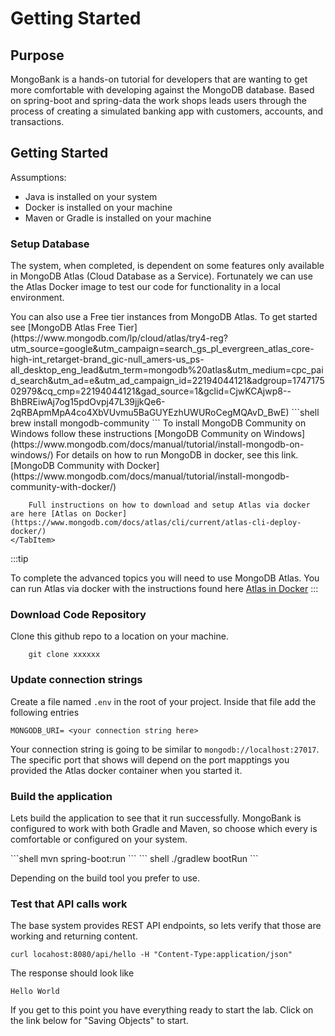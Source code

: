 
# Getting Started

## Purpose
MongoBank is a hands-on tutorial for developers that are wanting to get more comfortable with developing against the MongoDB database. Based on spring-boot and spring-data
the work shops leads users through the process of creating a simulated banking app with customers, accounts, and transactions.

## Getting Started

Assumptions:
* Java is installed on your system
* Docker is installed on your machine
* Maven or Gradle is installed on your machine


### Setup Database

The system, when completed, is dependent on some features only available in MongoDB Atlas (Cloud Database as a Service). Fortunately we can use the Atlas Docker image to
test our code for functionality in a local environment.

<Tabs>
    <TabItem value="atlas" label="Atlas">
        You can also use a Free tier instances from MongoDB Atlas. To get started see [MongoDB Atlas Free Tier](https://www.mongodb.com/lp/cloud/atlas/try4-reg?utm_source=google&utm_campaign=search_gs_pl_evergreen_atlas_core-high-int_retarget-brand_gic-null_amers-us_ps-all_desktop_eng_lead&utm_term=mongodb%20atlas&utm_medium=cpc_paid_search&utm_ad=e&utm_ad_campaign_id=22194044121&adgroup=174717502979&cq_cmp=22194044121&gad_source=1&gclid=CjwKCAjwp8--BhBREiwAj7og15pdOvpj47L39jjkQe6-2qRBApmMpA4co4XbVUvmu5BaGUYEzhUWURoCegMQAvD_BwE)
    </TabItem>
    <TabItem value="homebrew" label="Homebrew">
        ```shell
        brew install mongodb-community
        ```
    </TabItem>
    <TabItem value="windows" label="Windows">
        To install MongoDB Community on Windows follow these instructions [MongoDB Community on Windows](https://www.mongodb.com/docs/manual/tutorial/install-mongodb-on-windows/)
    </TabItem>
    <TabItem value="docker" label="Docker">
        For details on how to run MongoDB in docker, see this link.  [MongoDB Community with Docker](https://www.mongodb.com/docs/manual/tutorial/install-mongodb-community-with-docker/)

        Full instructions on how to download and setup Atlas via docker are here [Atlas on Docker](https://www.mongodb.com/docs/atlas/cli/current/atlas-cli-deploy-docker/)
    </TabItem>
</Tabs>


:::tip

To complete the advanced topics you will need to use MongoDB Atlas. You can run Atlas via docker with the instructions found here
[Atlas in Docker](https://www.mongodb.com/docs/atlas/cli/current/atlas-cli-deploy-docker/)
:::




### Download Code Repository

Clone this github repo to a location on your machine.

```shell
    git clone xxxxxx
```

### Update connection strings

Create a file named `.env` in the root of your project. Inside that file add the following entries

```
MONGODB_URI= <your connection string here>

```

Your connection string is going to be similar to
` mongodb://localhost:27017 `. The specific port that shows will depend on the port mapptings you provided the Atlas docker container when you started it. 

### Build the application

Lets build the application to see that it run successfully. MongoBank is configured to work with both Gradle and Maven, so choose
which every is comfortable or configured on your system. 

<Tabs>
  <TabItem value="maven" label="Maven" default>
```shell
mvn spring-boot:run
```
  </TabItem>
  <TabItem value="gradle" label="Gradle">
    ``` shell
    ./gradlew bootRun
    ```
  </TabItem>
</Tabs>

Depending on the build tool you prefer to use.

### Test that API calls work

The base system provides REST API endpoints, so lets verify that those are working and returning content.

```shell
curl locahost:8080/api/hello -H "Content-Type:application/json"
```

The response should look like

```
Hello World
```

If you get to this point you have everything ready to start the lab. Click on the link below for "Saving Objects" to start. 


